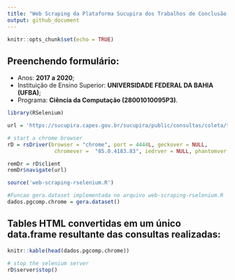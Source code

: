 ```yaml
---
title: "Web Scraping da Plataforma Sucupira dos Trabalhos de Conclusão Pós-Graduação"
output: github_document
---
```


```r
knitr::opts_chunk$set(echo = TRUE)
```

## Preenchendo formulário:

- Anos: **2017 a 2020**;
- Instituição de Ensino Superior: **UNIVERSIDADE FEDERAL DA BAHIA (UFBA)**;
- Programa: **Ciência da Computação (28001010095P3)**. 

```r
library(RSelenium)
```

```r
url = 'https://sucupira.capes.gov.br/sucupira/public/consultas/coleta/trabalhoConclusao/listaTrabalhoConclusao.xhtml'
```

```r
# start a chrome browser
rD = rsDriver(browser = "chrome", port = 4444L, geckover = NULL, 
               chromever =  "85.0.4183.83", iedrver = NULL, phantomver = NULL)
```

```r
remDr = rD$client 
remDr$navigate(url)
```

```r
source('web-scraping-rselenium.R')
```

```r
#Funcao gera.dataset implementada no arquivo web-scraping-rselenium.R
dados.pgcomp.chrome = gera.dataset()
```

## Tables HTML convertidas em um único data.frame resultante das consultas realizadas:

```r
knitr::kable(head(dados.pgcomp.chrome))
```

```r
# stop the selenium server
rD$server$stop()
```

